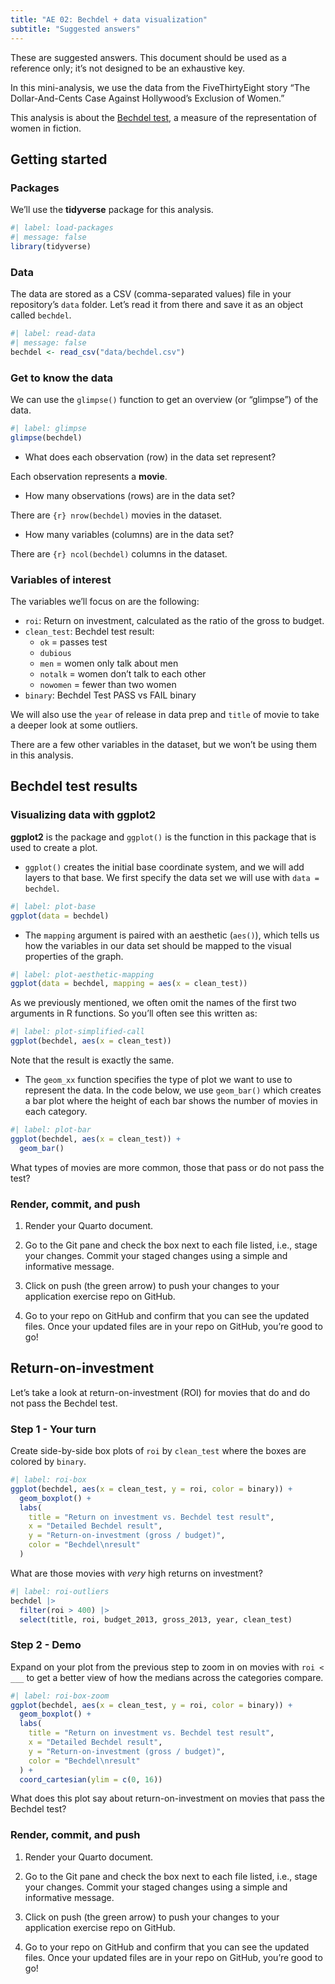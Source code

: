 ```yaml
---
title: "AE 02: Bechdel + data visualization"
subtitle: "Suggested answers"
---
```


::: callout-important
These are suggested answers.
This document should be used as a reference only; it's not designed to be an exhaustive key.
:::

In this mini-analysis, we use the data from the FiveThirtyEight story "The Dollar-And-Cents Case Against Hollywood's Exclusion of Women."

This analysis is about the [Bechdel test](https://en.wikipedia.org/wiki/Bechdel_test), a measure of the representation of women in fiction.

## Getting started

### Packages

We'll use the **tidyverse** package for this analysis.

```r
#| label: load-packages
#| message: false
library(tidyverse)
```

### Data

The data are stored as a CSV (comma-separated values) file in your repository's `data` folder.
Let's read it from there and save it as an object called `bechdel`.

```r
#| label: read-data
#| message: false
bechdel <- read_csv("data/bechdel.csv")
```

### Get to know the data

We can use the `glimpse()` function to get an overview (or "glimpse") of the data.

```r
#| label: glimpse
glimpse(bechdel)
```

-   What does each observation (row) in the data set represent?

Each observation represents a **movie**.

-   How many observations (rows) are in the data set?

There are `{r} nrow(bechdel)` movies in the dataset.

-   How many variables (columns) are in the data set?

There are `{r} ncol(bechdel)` columns in the dataset.

### Variables of interest

The variables we'll focus on are the following:

-   `roi`: Return on investment, calculated as the ratio of the gross to budget.
-   `clean_test`: Bechdel test result:
    -   `ok` = passes test
    -   `dubious`
    -   `men` = women only talk about men
    -   `notalk` = women don't talk to each other
    -   `nowomen` = fewer than two women
-   `binary`: Bechdel Test PASS vs FAIL binary

We will also use the `year` of release in data prep and `title` of movie to take a deeper look at some outliers.

There are a few other variables in the dataset, but we won't be using them in this analysis.

## Bechdel test results

### Visualizing data with **ggplot2**

**ggplot2** is the package and `ggplot()` is the function in this package that is used to create a plot.

-   `ggplot()` creates the initial base coordinate system, and we will add layers to that base. We first specify the data set we will use with `data = bechdel`.

```r
#| label: plot-base
ggplot(data = bechdel)
```

-   The `mapping` argument is paired with an aesthetic (`aes()`), which tells us how the variables in our data set should be mapped to the visual properties of the graph.

```r
#| label: plot-aesthetic-mapping
ggplot(data = bechdel, mapping = aes(x = clean_test))
```

As we previously mentioned, we often omit the names of the first two arguments in R functions.
So you'll often see this written as:

```r
#| label: plot-simplified-call
ggplot(bechdel, aes(x = clean_test))
```

Note that the result is exactly the same.

-   The `geom_xx` function specifies the type of plot we want to use to represent the data. In the code below, we use `geom_bar()` which creates a bar plot where the height of each bar shows the number of movies in each category.

```r
#| label: plot-bar
ggplot(bechdel, aes(x = clean_test)) +
  geom_bar()
```

What types of movies are more common, those that pass or do not pass the test?

### Render, commit, and push

1.  Render your Quarto document.

2.  Go to the Git pane and check the box next to each file listed, i.e., stage your changes.
    Commit your staged changes using a simple and informative message.

3.  Click on push (the green arrow) to push your changes to your application exercise repo on GitHub.

4.  Go to your repo on GitHub and confirm that you can see the updated files.
    Once your updated files are in your repo on GitHub, you're good to go!

## Return-on-investment

Let's take a look at return-on-investment (ROI) for movies that do and do not pass the Bechdel test.

### Step 1 - Your turn

Create side-by-side box plots of `roi` by `clean_test` where the boxes are colored by `binary`.

```r
#| label: roi-box
ggplot(bechdel, aes(x = clean_test, y = roi, color = binary)) +
  geom_boxplot() +
  labs(
    title = "Return on investment vs. Bechdel test result",
    x = "Detailed Bechdel result",
    y = "Return-on-investment (gross / budget)",
    color = "Bechdel\nresult"
  )
```

What are those movies with *very* high returns on investment?

```r
#| label: roi-outliers
bechdel |>
  filter(roi > 400) |>
  select(title, roi, budget_2013, gross_2013, year, clean_test)
```

### Step 2 - Demo

Expand on your plot from the previous step to zoom in on movies with `roi < ___` to get a better view of how the medians across the categories compare.

```r
#| label: roi-box-zoom
ggplot(bechdel, aes(x = clean_test, y = roi, color = binary)) +
  geom_boxplot() +
  labs(
    title = "Return on investment vs. Bechdel test result",
    x = "Detailed Bechdel result",
    y = "Return-on-investment (gross / budget)",
    color = "Bechdel\nresult"
  ) +
  coord_cartesian(ylim = c(0, 16))
```

What does this plot say about return-on-investment on movies that pass the Bechdel test?

### Render, commit, and push

1.  Render your Quarto document.

2.  Go to the Git pane and check the box next to each file listed, i.e., stage your changes.
    Commit your staged changes using a simple and informative message.

3.  Click on push (the green arrow) to push your changes to your application exercise repo on GitHub.

4.  Go to your repo on GitHub and confirm that you can see the updated files.
    Once your updated files are in your repo on GitHub, you're good to go!
